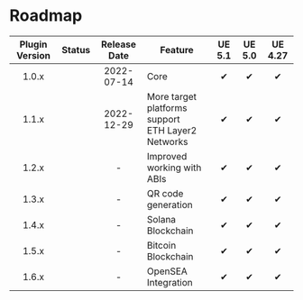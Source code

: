 
# Roadmap

| Plugin Version |    Status     | Release Date | Feature                                               | UE 5.1 | UE 5.0 | UE 4.27 |
|:--------------:|:-------------:|:------------:|-------------------------------------------------------|:------:|:------:|:-------:|
|     1.0.x      |  <Released/>  |  2022-07-14  | Core                                                  |   ✔    |   ✔    |    ✔    |
|     1.1.x      |  <Released/>  |  2022-12-29  | More target platforms support<br/>ETH Layer2 Networks |   ✔    |   ✔    |    ✔    |
|     1.2.x      | <InProgress/> |      -       | Improved working with ABIs                            |   ✔    |   ✔    |    ✔    |
|     1.3.x      |  <Planned/>   |      -       | QR code generation                                    |   ✔    |   ✔    |    ✔    |
|     1.4.x      |  <Planned/>   |      -       | Solana Blockchain                                     |   ✔    |   ✔    |    ✔    |
|     1.5.x      |  <Planned/>   |      -       | Bitcoin Blockchain                                    |   ✔    |   ✔    |    ✔    |
|     1.6.x      |  <Planned/>   |      -       | OpenSEA Integration                                   |   ✔    |   ✔    |    ✔    |

